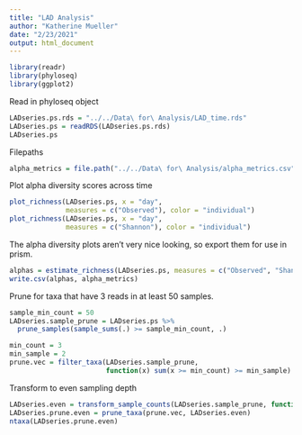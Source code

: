 ```yaml
---
title: "LAD Analysis"
author: "Katherine Mueller"
date: "2/23/2021"
output: html_document
---
```


```r
library(readr)
library(phyloseq)
library(ggplot2)
```

Read in phyloseq object
```r
LADseries.ps.rds = "../../Data\ for\ Analysis/LAD_time.rds"
LADseries.ps = readRDS(LADseries.ps.rds)
LADseries.ps
```
Filepaths
```r
alpha_metrics = file.path("../../Data\ for\ Analysis/alpha_metrics.csv")
```

Plot alpha diversity scores across time
```r
plot_richness(LADseries.ps, x = "day",
              measures = c("Observed"), color = "individual")
plot_richness(LADseries.ps, x = "day",
              measures = c("Shannon"), color = "individual")
```

The alpha diversity plots aren't very nice looking, so export them for use in prism.
```r
alphas = estimate_richness(LADseries.ps, measures = c("Observed", "Shannon"))
write.csv(alphas, alpha_metrics)
```

Prune for taxa that have 3 reads in at least 50 samples.
```r
sample_min_count = 50
LADseries.sample_prune = LADseries.ps %>%
  prune_samples(sample_sums(.) >= sample_min_count, .)

min_count = 3
min_sample = 2
prune.vec = filter_taxa(LADseries.sample_prune,
                        function(x) sum(x >= min_count) >= min_sample)
```
Transform to even sampling depth
```r
LADseries.even = transform_sample_counts(LADseries.sample_prune, function(x) 1E6 * x/sum(x))
LADseries.prune.even = prune_taxa(prune.vec, LADseries.even)
ntaxa(LADseries.prune.even)
```
